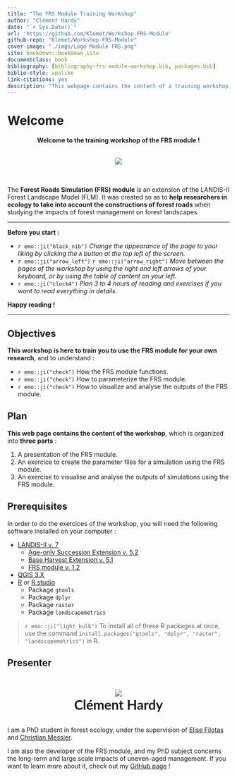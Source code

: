 ```yaml
---
title: "The FRS Module Training Workshop"
author: "Clément Hardy"
date: "`r Sys.Date()`"
url: 'https://github.com/Klemet/Workshop-FRS-Module'
github-repo: "Klemet/Workshop-FRS-Module"
cover-image: "./imgs/Logo Module FRS.png"
site: bookdown::bookdown_site
documentclass: book
bibliography: [bibliography-frs-module-workshop.bib, packages.bib]
biblio-style: apalike
link-citations: yes
description: "This webpage contains the content of a training workshop for the Forest Roads Simulation (FRS) module developed for the LANDIS-II model."
---
```


# Welcome {-}

<center>
**Welcome to the training workshop of the FRS module !**
</br>
</br>


![](./imgs/Logo Module FRS.png)
</br>
</br>
</br>
</center>

The **Forest Roads Simulation (FRS) module** is an extension of the LANDIS-II Forest Landscape Model (FLM). It was created so as to **help researchers in ecology to take into account the constructions of forest roads** when studying the impacts of forest management on forest landscapes.

* * *

**Before you start :**

- `r emo::ji("black_nib")` *Change the appearance of the page to your liking by clicking the `A` button at the top left of the screen.*
- `r emo::ji("arrow_left")` `r emo::ji("arrow_right")` *Move between the pages of the workshop by using the right and left arrows of your keyboard, or by using the table of content on your left.*
- `r emo::ji("clock4")` *Plan 3 to 4 hours of reading and exercises if you want to read everything in details.*

**Happy reading !**

* * *

## Objectives

**This workshop is here to train you to use the FRS module for your own research**, and to understand :

- `r emo::ji("check")` How the FRS module functions.
- `r emo::ji("check")` How to parameterize the FRS module.
- `r emo::ji("check")` How to visualize and analyse the outputs of the FRS module.

## Plan

**This web page contains the content of the workshop**, which is organized into **three parts** :

1. A presentation of the FRS module.
2. An exercice to create the parameter files for a simulation using the FRS module.
3. An exercise to visualise and analyse the outputs of simulations using the FRS module.

## Prerequisites

In order to do the exercices of the workshop, you will need the following software installed on your computer :

- [LANDIS-II v. 7](http://www.landis-ii.org/install)
  - [Age-only Succession Extension v. 5.2](https://github.com/LANDIS-II-Foundation/Extension-Age-Only-Succession/raw/master/deploy/installer/LANDIS-II-V7%20Age%20Only%20Succession%205.2-setup.exe)
  - [Base Harvest Extension v. 5.1](https://github.com/LANDIS-II-Foundation/Extension-Base-Harvest/raw/master/deploy/installer/LANDIS-II-V7%20Base%20Harvest%205.1-setup.exe)
  - [FRS module v. 1.2](https://github.com/Klemet/LANDIS-II-Forest-Roads-Simulation-module/releases/download/1.2/LANDIS-II-V7.Forest.Road.Simulation.module.1.2-setup.exe)
- [QGIS 3.X](https://qgis.org)
- [R](https://www.r-project.org/) or [R studio](https://www.rstudio.com/)
  - Package `gtools`
  - Package `dplyr`
  - Package `raster`
  - Package `landscapemetrics`

> `r emo::ji("light_bulb")` To install all of these R packages at once, use the command `install.packages("gtools", "dplyr", "raster", "landscapemetrics")` in R.

## Presenter

<center>
</br>


![](./imgs/clement.png)
</br>
<span style="font-family:Lato; font-size:30px;">**Clément Hardy**</span>
</br>
</br>
</center>

I am a PhD student in forest ecology, under the supervision of [Elise Filotas](http://elisefilotas.ca/en/home/) and [Christian Messier](www.cef-cfr.ca/index.php?n=Membres.ChristianMessier?userlang=en).

I am also the developer of the FRS module, and my PhD subject concerns the long-term and large scale impacts of uneven-aged management. If you want to learn more about it, check out my [GitHub page](https://github.com/Klemet) !
